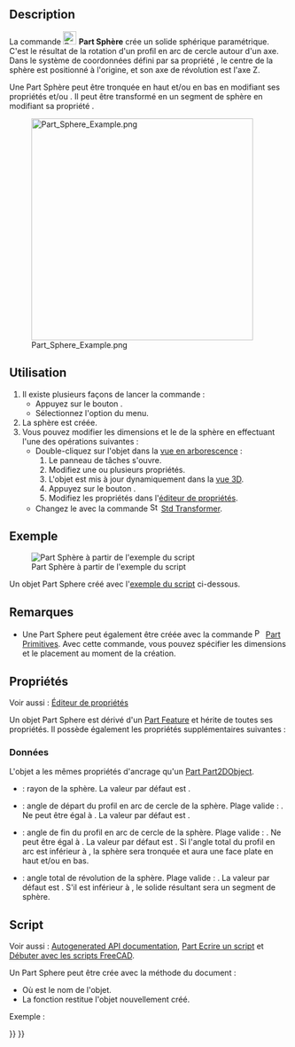 <languages/>

{{Docnav/fr
|[[Part_Cylinder/fr|Cylindre]]
|[[Part_Cone/fr|Cône]]
|[[Part_Workbench/fr|Atelier Part]]
|IconL=Part_Cylinder.svg
|IconR=Part_Cone.svg
|IconC=Workbench_Part.svg
}}

{{GuiCommand/fr
|Name=Part Sphere
|Name/fr=Part Sphère
|MenuLocation=Part → Primitives → Sphère
|Workbenches=[[Part_Workbench/fr|Part]]
|SeeAlso=[[Part_Primitives/fr|Part Primitives]]
}}

== Description ==

La commande [[Image:Part_Sphere.svg|24px]] '''Part Sphère''' crée un solide sphérique paramétrique. C'est le résultat de la rotation d'un profil en arc de cercle autour d'un axe. Dans le système de coordonnées défini par sa propriété {{PropertyData|Placement}}, le centre de la sphère est positionné à l'origine, et son axe de révolution est l'axe Z.

Une Part Sphère peut être tronquée en haut et/ou en bas en modifiant ses propriétés {{PropertyData|Angle1}} et/ou {{PropertyData|Angle2}}. Il peut être transformé en un segment de sphère en modifiant sa propriété {{PropertyData|Angle3}}.

[[Image:Part_Sphere_Example.png|400px]]

<span id="Usage"></span>
==Utilisation==

# Il existe plusieurs façons de lancer la commande :
#* Appuyez sur le bouton {{Button|[[Image:Part_Sphere.svg|16px]] [[Part_Sphere/fr|Sphère]]}}.
#* Sélectionnez l'option {{MenuCommand|Part → Primitives → [[Image:Part_Sphere.svg|16px]] Sphère}} du menu.
# La sphère est créée.
# Vous pouvez modifier les dimensions et le {{PropertyData|Placement}} de la sphère en effectuant l'une des opérations suivantes :
#* Double-cliquez sur l'objet dans la [[Tree_view/fr|vue en arborescence]] :
#*# Le panneau de tâches {{MenuCommand|Primitives géométriques}} s'ouvre.
#*# Modifiez une ou plusieurs propriétés.
#*# L'objet est mis à jour dynamiquement dans la [[3D_view/fr|vue 3D]].
#*# Appuyez sur le bouton {{Button|OK}}.
#*# Modifiez les propriétés dans l'[[Property_editor/fr|éditeur de propriétés]].
#* Changez le {{PropertyData|Placement}} avec la commande [[Image:Std_TransformManip.svg|16px]] [[Std_TransformManip/fr|Std Transformer]].

<span id="Example"></span>
== Exemple ==

[[Image:Part_Sphere_Scripting_Example.png|thumb|Part Sphère à partir de l'exemple du script]]

Un objet Part Sphere créé avec l'[[#Script|exemple du script]] ci-dessous.

<span id="Notes"></span>
== Remarques ==

* Une Part Sphere peut également être créée avec la commande [[Image:Part_Primitives.svg|16px]] [[Part_Primitives/fr|Part Primitives]]. Avec cette commande, vous pouvez spécifier les dimensions et le placement au moment de la création.

<span id="Properties"></span>
== Propriétés ==

Voir aussi : [[Property_editor/fr|Éditeur de propriétés]]

Un objet Part Sphere est dérivé d'un [[Part_Feature/fr|Part Feature]] et hérite de toutes ses propriétés. Il possède également les propriétés supplémentaires suivantes :

<span id="Data"></span>
===Données===

{{TitleProperty|Attachment}}

L'objet a les mêmes propriétés d'ancrage qu'un [[Part_Part2DObject/fr#Donn.C3.A9es|Part Part2DObject]].

{{TitleProperty|Sphere}}

* {{PropertyData|Radius|Length}} : rayon de la sphère. La valeur par défaut est {{Value|5mm}}.
* {{PropertyData|Angle1|Angle}} : angle de départ du profil en arc de cercle de la sphère. Plage valide : {{Value|-90° &lt;&#61; value &lt;&#61; 90°}}. Ne peut être égal à {{PropertyData|Angle2}}. La valeur par défaut est {{Value|-90°}}.
* {{PropertyData|Angle2|Angle}} : angle de fin du profil en arc de cercle de la sphère. Plage valide : {{Value|-90° &lt;&#61; value &lt;&#61; 90°}}. Ne peut être égal à {{PropertyData|Angle1}}. La valeur par défaut est {{Value|90°}}. Si l'angle total du profil en arc est inférieur à {{Value|180°}}, la sphère sera tronquée et aura une face plate en haut et/ou en bas.
* {{PropertyData|Angle3|Angle}} : angle total de révolution de la sphère. Plage valide : {{Value|0° &lt; value &lt;&#61; 360°}}. La valeur par défaut est {{Value|360°}}. S'il est inférieur à {{Value|360°}}, le solide résultant sera un segment de sphère.

<span id="Scripting"></span>
== Script ==

Voir aussi : [https://freecad.github.io/SourceDoc/ Autogenerated API documentation], [[Part_scripting/fr|Part Ecrire un script]] et [[FreeCAD_Scripting_Basics/fr|Débuter avec les scripts FreeCAD]].

Un Part Sphere peut être crée avec la méthode {{incode|addObject()}} du document :

{{Code|code=
sphere = FreeCAD.ActiveDocument.addObject("Part::Sphere", "mySphere")
}}

* Où {{Incode|"mySphere"}} est le nom de l'objet.
* La fonction restitue l'objet nouvellement créé.

Exemple :

{{Code|code=
import FreeCAD as App

doc = App.activeDocument()

sphere = doc.addObject("Part::Sphere", "mySphere")
sphere.Radius = 20
sphere.Angle1 = -30
sphere.Angle2 = 45
sphere.Angle3 = 90
sphere.Placement = App.Placement(App.Vector(3, 9, 11), App.Rotation(75, 60, 30))

doc.recompute()
}}


{{Docnav/fr
|[[Part_Cylinder/fr|Cylindre]]
|[[Part_Cone/fr|Cône]]
|[[Part_Workbench/fr|Atelier Part]]
|IconL=Part_Cylinder.svg
|IconR=Part_Cone.svg
|IconC=Workbench_Part.svg
}}

{{Part Tools navi{{#translation:}}}}
{{Userdocnavi{{#translation:}}}}